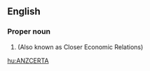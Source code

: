 ==English==
{{wikipedia}}

===Proper noun===
{{en-proper noun}}

# {{context|economics|lang=en}} {{initialism of|[[Australia]] [[New Zealand]] [[closer|Closer]] [[economic|Economic]] [[relation|Relations]] [[trade|Trade]] [[agreement|Agreement]]}} (Also known as Closer Economic Relations)

[[hu:ANZCERTA]]